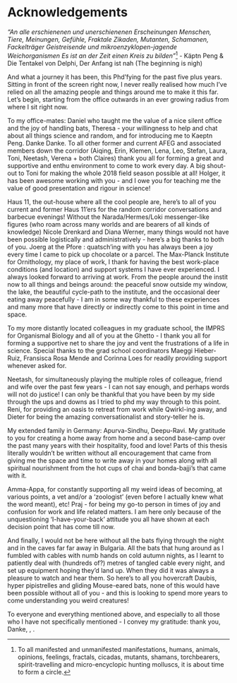# Acknowledgements

*"An alle erschienenen und unerschienenen Erscheinungen
\newline
Menschen, Tiere, Meinungen, Gefühle, Fraktale
\newline
Zikaden, Mutanten, Schamanen, Fackelträger
\newline
Geistreisende und mikroenzyklopen-jagende Weichorganismen
\newline
Es ist an der Zeit einen Kreis zu bilden"*^[To all manifested and unmanifested manifestations, humans, animals, opinions, feelings, fractals, cicadas, mutants, shamans, torchbearers, spirit-travelling and micro-encyclopic hunting molluscs, it is about time to form a circle.]
\newline
	                               - Käptn Peng & Die Tentakel von Delphi, Der Anfang ist nah (The beginning is nigh)

And what a journey it has been, this Phd'fying for the past five plus years. Sitting in front of the screen right now, I never really realised how much I've relied on all the amazing people and things around me to make it this far. Let's begin, starting from the office outwards in an ever growing radius from where I sit right now.

To my office-mates: Daniel who taught me the value of a nice silent office and the joy of handling bats, Theresa - your willingness to help and chat about all things science and random, and for introducing me to Kaeptn Peng. Danke Danke. To all other former and current AFEG and associated members down the corridor (Aiqing, Erin, Klemen, Lena, Leo, Stefan, Laura, Toni, Neetash, Verena + both Claires) thank you all for forming a great and supportive and enthu environment to come to work every day. A big shout-out to Toni for making the whole 2018 field season possible at all! Holger, it has been awesome working with you - and I owe you for teaching me the value of good presentation and rigour in science!

Haus 11, the out-house where all the cool people are, here's to all of you current and former Haus 11'ers for the random corridor conversations and barbecue evenings! Without the Narada/Hermes/Loki messenger-like figures (who roam across many worlds and are bearers of all kinds of knowledge) Nicole Drenkard and Diana Werner, many things would not have been possible logistically and administratively - here's a big thanks to both of you. Joerg at the Pfore : quatsch'ing with you has always been a joy every time I came to pick up chocolate or a parcel. The Max-Planck Institute for Ornithology, my place of work, I thank for having the best work-place conditions (and location) and support systems I have ever experienced. I always looked forward to arriving at work. From the people around the instit now to all things and beings around: the peaceful snow outside my window, the lake, the beautiful cycle-path to the institute, and the occasional deer eating away peacefully - I am in some way thankful to these experiences and many more that have directly or indirectly come to this point in time and space.

To my more distantly located colleagues in my graduate school, the IMPRS for Organismal Biology and all of you at the Ghetto - I thank you all for forming a supportive net to share the joy and vent the frustrations of a life in science. Special thanks to the grad school coordinators Maeggi Hieber-Ruiz, Fransisca Rosa Mende and Corinna Loes for readily providing support whenever asked for. 

Neetash, for simultaneously playing the multiple roles of colleague, friend and wife over the past few years - I can not say enough, and perhaps words will not do justice! I can only be thankful that you have been by my side through the ups and downs as I tried to phd my way through to this point. Reni, for providing an oasis to retreat from work while Qwirkl-ing away, and Dieter for being the amazing conversationalist and story-teller he is. 

My extended family in Germany: Apurva-Sindhu, Deepu-Ravi. My gratitude to you for creating a home away from home and a second base-camp over the past many years with their hospitality, food and love! Parts of this thesis literally wouldn't be written without all encouragement that came from giving me the space and time to write away in your homes along with all spiritual nourishment from the hot cups of chai and bonda-bajji's that came with it.

Amma-Appa, for constantly supporting all my weird ideas of becoming, at various points, a vet and/or a 'zoologist' (even before I actually knew what the word meant), etc! Praj - for being my go-to person in times of joy and confusion for work and life related matters. I am here only because of the unquestioning 'I-have-your-back' attitude you all have shown at each decision point that has come till now. 

And finally, I would not be here without all the bats flying through the night and in the caves far far away in Bulgaria. All the bats that hung around as I fumbled with cables with numb hands on cold autumn nights, as I learnt to patiently deal with (hundreds of?) metres of tangled cable every night, and set up equipment hoping they'd land up. When they did it was always a pleasure to watch and hear them. So here's to all you hovercraft Daubis, hyper pipistrelles and gliding Mouse-eared bats, none of this would have been possible without all of you - and this is looking to spend more years to come understanding you weird creatures! 

To everyone and everything mentioned above, and especially to all those who I have not specifically mentioned - I convey my gratitude: thank you, Danke, \foreignlanguage{bulgarian}{Благодаря},  \foreignlanguage{kannada}{ಧನ್ಯವಾದಗಳು}.




